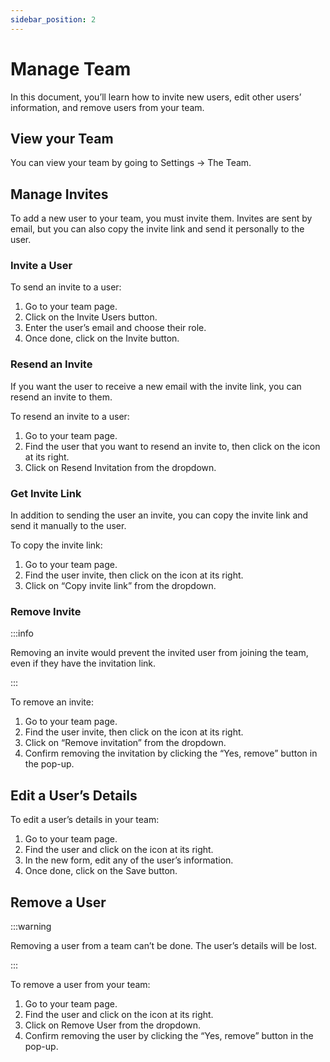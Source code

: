 ```yaml
---
sidebar_position: 2
---
```



# Manage Team

In this document, you’ll learn how to invite new users, edit other users’ information, and remove users from your team.

## View your Team

You can view your team by going to Settings → The Team.

## Manage Invites

To add a new user to your team, you must invite them. Invites are sent by email, but you can also copy the invite link and send it personally to the user.

### Invite a User

To send an invite to a user:

1. Go to your team page.
2. Click on the Invite Users button.
3. Enter the user’s email and choose their role.
4. Once done, click on the Invite button.

### Resend an Invite

If you want the user to receive a new email with the invite link, you can resend an invite to them.

To resend an invite to a user:

1. Go to your team page.
2. Find the user that you want to resend an invite to, then click on the <UiIcon lightIcon="https://i.imgur.com/1ordBC6.png" darkIcon="https://i.imgur.com/dSwWYBH.png" alt="three dots" /> icon at its right.
3. Click on Resend Invitation from the dropdown.

### Get Invite Link

In addition to sending the user an invite, you can copy the invite link and send it manually to the user.

To copy the invite link:

1. Go to your team page.
2. Find the user invite, then click on the <UiIcon lightIcon="https://i.imgur.com/1ordBC6.png" darkIcon="https://i.imgur.com/dSwWYBH.png" alt="three dots" /> icon at its right.
3. Click on “Copy invite link” from the dropdown.

### Remove Invite

:::info

Removing an invite would prevent the invited user from joining the team, even if they have the invitation link.

:::

To remove an invite:

1. Go to your team page.
2. Find the user invite, then click on the <UiIcon lightIcon="https://i.imgur.com/1ordBC6.png" darkIcon="https://i.imgur.com/dSwWYBH.png" alt="three dots" /> icon at its right.
3. Click on “Remove invitation” from the dropdown.
4. Confirm removing the invitation by clicking the “Yes, remove” button in the pop-up.

## Edit a User’s Details

To edit a user’s details in your team:

1. Go to your team page.
2. Find the user and click on the <UiIcon lightIcon="https://i.imgur.com/1ordBC6.png" darkIcon="https://i.imgur.com/dSwWYBH.png" alt="three dots" /> icon at its right.
3. In the new form, edit any of the user’s information.
4. Once done, click on the Save button.

## Remove a User

:::warning

Removing a user from a team can’t be done. The user’s details will be lost.

:::

To remove a user from your team:

1. Go to your team page.
2. Find the user and click on the <UiIcon lightIcon="https://i.imgur.com/1ordBC6.png" darkIcon="https://i.imgur.com/dSwWYBH.png" alt="three dots" /> icon at its right.
3. Click on Remove User from the dropdown.
4. Confirm removing the user by clicking the “Yes, remove” button in the pop-up.
